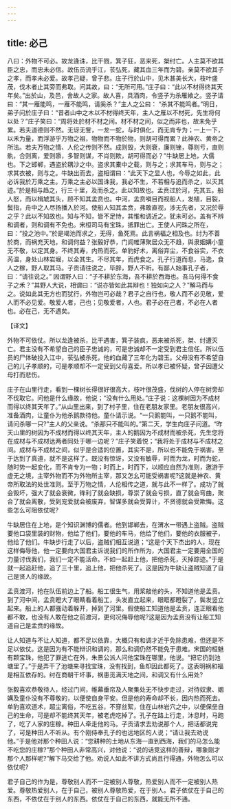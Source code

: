 ```yaml
---
---
---
```

title: 必己
---



八曰：外物不可必。故龙逄诛，比干戮，箕子狂，恶来死，桀纣亡。人主莫不欲其臣之忠，而忠未必信。故伍员流乎江，苌弘死，藏其血三年而为碧。亲莫不欲其子之孝，而孝未必爱。故孝己疑，曾子悲。庄子行於山中，见木甚美长大，枝叶盛茂，伐木者止其旁而弗取。问其故，曰：“无所可用。”庄子曰：“此以不材得终其天年矣。”出於山，及邑，舍故人之家。故人喜，具酒肉，令竖子为杀雁飨之。竖子请曰：“其一雁能鸣，一雁不能鸣，请奚杀？”主人之公曰： “杀其不能鸣者。”明日，弟子问於庄子曰：“昔者山中之木以不材得终天年，主人之雁以不材死，先生将何以处？”庄子笑曰：“周将处於材不材之间。材不材之间，似之而非也，故未免乎累。若夫道德则不然。无讶无訾，一龙一蛇，与时俱化，而无肯专为；一上一下，以禾为量，而浮游乎万物之祖，物物而不物於物，则胡可得而累？此神农、黄帝之所法。若夫万物之情、人伦之传则不然。成则毁，大则衰，廉则锉，尊则亏，直则骫，合则离，爱则隳，多智则谋，不肖则欺，胡可得而必？”牛缺居上地，大儒也。下之邯郸，遇盗於耦沙之中。盗求其橐中之载，则与之；求其车马，则与之；求其衣被，则与之。牛缺出而去，盗相谓曰：“此天下之显人也，今辱之如此，此必诉我於万乘之主。万乘之主必以国诛我，我必不生，不若相与追而杀之，以灭其迹。”於是相与趋之，行三十里，及而杀之。此以知故也。孟贲过於河，先其五。船人怒，而以楫虓其头，顾不知其孟贲也。中河，孟贲嗔目而视船人，发植，目裂，鬓指，舟中之人尽扬播入於河。使船人知其孟贲，弗敢直视，涉无先者，又况於辱之乎？此以不知故也。知与不知，皆不足恃，其惟和调近之。犹未可必。盖有不辨和调者，则和调有不免也。宋桓司马有宝珠，抵罪出亡。王使人问珠之所在，曰：“投之池中。”於是竭池而求之，无得，鱼死焉。此言祸福之相及也。纣为不善於商，而祸充天地，和调何益？张毅好恭，门闾帷薄聚居众无不趋，舆隶姻媾小童无不敬，以定其身。不终其寿，内热而死。单豹好术，离俗弃尘，不食谷实，不衣芮温，身处山林岩堀，以全其生。不尽其年，而虎食之。孔子行道而息，马逸，食人之稼，野人取其马。子贡请往说之，毕辞，野人不听。有鄙人始事孔子者，曰：“请往说之。” 因谓野人曰：“子不耕於东海，吾不耕於西海也。吾马何得不食子之禾？”其野人大说，相谓曰：“说亦皆如此其辩也！独如向之人？”解马而与之。说如此其无方也而犹行，外物岂可必哉？君子之自行也，敬人而不必见敬，爱人而不必见爱。敬爱人者，己也；见敬爱者，人也。君子必在己者，不必在人者也。必在己，无不遇矣。

【译文】

外物不可依仗。所以龙逢被杀，比干遇害，箕子装疯，恶来被杀死，桀、纣遭灭亡。君主没有不希望自己的臣子忠诚的，可是忠诚却不一定受到君主信任。所以伍员的尸体破投入江中，苌弘被杀死，他的血藏了三年化为碧玉。父母没有不希望自己的儿子孝顺的，可是孝顺却不一定受到父母喜爱。所以孝已被怀疑，曾子因遭父母打而悲伤。

庄子在山里行走，看到一棵树长得很好很高大，枝叶很茂盛，伐树的人停在树旁却不伐取它。问他是什么缘故，他说；“没有什么用处。”庄子说：这棵树因为不成材而得以终其天年了。”从山里出来，到了村子里，住在老朋友家里。老朋友很高兴，准备酒肉，让童仆为他杀鹅款待他。童仆请示说。“一只鹅能叫，一只鹅不能叫，请问杀哪一只?”主人的父亲说。“杀那只不能叫的。”第二天，学生向庄子问道。“昨天山里的树因为不成材而得以终其天年，主人的鹅因为不成材而被杀死，先生您将在成材与不成材达两者同处于哪一边呢？”庄子笑着悦；“我将处于成材与不成材之间。成材与不成材之间，似乎是合适的位置，其实不是，所以也不能免于祸害。至于达到了真道，就不是这样了。既没有惊讶，又没有敏辱，时而为龙，时而为蛇，随时势一起变化，而不肯专为一物；时而上，时而下，以顺应自然为准则，邀游于虚无之境，主宰外物而不为外物所主宰，那又怎幺可能受祸害呢?这就是神农、黄帝所取法的处世准则。至于万物之情，人伦相传之道，就与此不一样了。成功了就会毁坏，强大了就会衰微，锋利了就会缺损，尊崇了就会亏损，直了就会弯曲，聚合了就会离散，受到宠爱就会被废弃，智谋多就会受算计，不贤德就会受欺悔。这些怎么可阻依仗呢?

牛缺居住在上地，是个知识渊博的儒者。他到邯郸去，在渭水一带遇上盗贼。盗贼要他口袋里装的财物，他给了他们，要他的车马，他给了他们，要他的衣服被子，他给了他们。牛缺步行走了以后，盗贼们相互说道；“这是个天下杰出的人，现在这样侮辱他，他一定要向大国君主诉说我们的所作所为，大国君主一定要用全国的力量讨伐我们，我们一定不能活命。不如一起赶上他，把他杀死，灭掉踪迹。”于是就一起追赶他，追了三十里，追上他，把他杀死了。这是因为牛缺让盗贼知道了自己是贤人的缘故。

孟贲渡河，抢在队伍前边上了船。船工很生气，用桨敲他的头，不知道他是孟贲。到了河中间，孟贲瞪大了眼睛看着船工，头发直立起来，眼眶都瞪裂了，鬓发竖立起来。船上的人都骚动着躲开，掉到了河里。假使船工知道他是孟贲，连正眼看他都不敢，也没有人敢在他之前渡河，更何况侮辱他呢?这是因为孟贲没有让船工知道自己是孟贲的缘故。

让人知道与不让人知道，都不足以依靠，大概只有和调才近于免除患难，但还是不足以依仗。这是因为有不能辩识和调的，那么和调仍然不能免于患难。宋国的桓魅有颗宝珠，他犯了罪逃亡在外，朱景公派人问他宝珠在哪里，他说。“把它扔到池塘里了。”于是弄干了池塘来寻找宝珠，没有找到，鱼却因此都死了。这表明祸和福是相互依存的。纣在商朝干坏事，祸患觅满天地之间，和调又有什么用处?

张毅喜欢恭敬待人，经过门间，帷幕垂帘及人聚集处无不快步走过，对待奴隶、姻媾及童仆没有不尊敬的，以便使自身平安。但是他的寿命却不长，因内热而死去。单豹喜欢道术，超尘离俗，不吃五谷，不穿丝絮，住在山林岩穴之中，以便保垒自己的生命，可是却不能终其天年，被老虎吃掉了。孔子在路上行走，沐息时，马跑了，吃了人家的庄稼。种田人牵走他的马。子贡请求去劝说那个人，把话都说完了，可是种田人不听从。有个刚侍奉孔子的也远地区的人说；“请让我去劝说他。”于是他对那个种田人说：“您耕种的土地从东海一直到西海，我们的马怎么能不吃您的庄稼?”那个种田人非常高兴，对他说：“说的话竞这样的善辩，哪象刚才那个人那样呢?”解下马交给了他。劝说人如此不讲方式尚且行得通，外物怎么可以依仗呢?

君子自己的作为是，尊敬别人而不一定被别人尊敬，热爱别人而不一定被别人热爱。尊敬热爱别人，在于自己，被别人尊敬热爱，在于别人。君子依仗在于自己的东西，不依仗在于别人的东西。依仗在于自己的东西，就能无所不通。